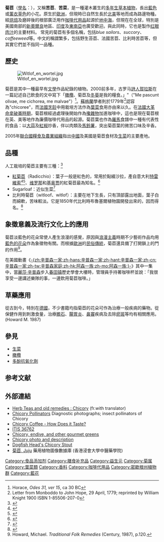 {{Speciesbox
| image = Cichorium intybus-alvesgaspar1.jpg
| image_width = 280px
| image_caption = 菊苣的花朵
| genus = Cichorium
| species =intybus
| authority = [[卡尔·林奈|L.]]
| synonyms = {{collapsible list|bullets = true
|''Cichorium balearicum'' <small>Porta</small>
|''Cichorium byzantinum'' <small>Clementi</small>
|''Cichorium caeruleum'' <small>Gilib.</small>
|''Cichorium cicorea'' <small>Dumort.</small>
|''Cichorium commune'' <small>Pall.</small>
|''Cichorium cosnia'' <small>Buch.-Ham.</small>
|''Cichorium divaricatum'' <small>Heldr. ex Nyman</small>
|''Cichorium glabratum'' <small>C.Presl</small>
|''Cichorium glaucum'' <small>Hoffmanns. & Link</small>
|''Cichorium hirsutum'' <small>Gren.</small>
|''Cichorium illyricum'' <small>borb.</small>
|''Cichorium officinale'' <small>Gueldenst. ex Ledeb.</small>
|''Cichorium perenne'' <small>Stokes</small>
|''Cichorium rigidum'' <small>Salisb.</small>
|''Cichorium sylvestre'' <small>Garsault </small>
|''Cichorium sylvestre'' <small>(Tourn.) Lam.</small>
}}|synonyms_ref = <ref>{{cite web|title=''Cichorium intybus'' L. synonyms|url=http://tropicos.org/Name/2702287?tab=synonyms|work=Tropicos.org|publisher=Missouri Botanical Garden|accessdate=23 March 2014}}</ref><ref>{{cite web|title=''Cichorium intybus'' L.|url=http://www.theplantlist.org/tpl1.1/record/gcc-37233|publisher=The Plant List|accessdate=23 March 2014|date=2013}}</ref>
}}
'''菊苣'''（[[學名|學名]]：''{{lang|la|Cichorium intybus}}''），又稱'''苦苣'''、'''苦菜'''，是一種灌木叢生的[[多年生|多年生]][[草本植物|草本植物]]，長出[[藍色|藍色]]或[[薰衣草色|薰衣草色]]的小花。原生於[[歐洲|歐洲]]，但現時已自然生長於[[北美洲|北美]]等地而成為路邊物種。經[[烘焙|烘焙]]及磨碎後的根部廣泛用作[[咖啡代用品|咖啡代用品]]起源於[[地中海|地中海]]，但現在在全球，特別是美國南部的[[新奧爾良|新奧爾良]]地區、[[印度|印度]]及[[東南亞|東南亞]]也廣受歡迎。與此同時，它也是製作[[红眼肉汁|红眼肉汁]]的主要材料。
常見的菊苣有多個名稱，包括''blue sailors''、''succory''、''coffeeweed''等。中文的稱謂繁多，包括野生苔苣、法國苦苣、比利時苦苣等，但其實它們並不指同一品種。

== 歷史 ==

[[File:Witlof_en_wortel.jpg|thumb]]

菊苣是其中一種最早有[[文學|文學]]作品紀錄的植物。2000前多年，古罗马[[詩人|詩人]][[賀拉斯|賀拉斯]]在一篇記述自己飲食的文中寫下「[[橄欖_(木樨科)|橄欖]]、菊苣及[[冬葵|冬葵]]是我的糧食。」"（"Me pascunt olivae, me cichorea, me malvae"）<ref>Horace, ''Odes 31, ver 15'', ca 30 BC</ref>。[[蘇格蘭|蘇格蘭]]學者{{link-en|蒙博杜|Lord Monboddo}}則於1779年<ref>Letter from Monboddo to John Hope, 29 April, 1779; reprinted by William Knight 1900 ISBN 1-85506-207-0</ref>認容為"chicoree"，而[[法國烹飪|法國烹飪]]中用栽培方法作為[[蔬菜|葉菜]]食用亦由來以久。在[[法國大革命|法國大革命]][[拿破崙時期|拿破崙時期]]，菊苣根經過處理後開始作為[[攙雜物|攙雜物]]加進咖啡中，這也是現在菊苣根在英、美等地作為廉價咖啡代用品的起源。菊苣葉也作為[[羅馬|羅馬]]食譜中一種有代表性的食品：以[[大蒜|大蒜]]及[[紅椒|紅椒]]炒香，伴以肉類及[[馬鈴薯|馬鈴薯]]，突出菊苣葉的微苦口味及辛香。

2005年[[聯合國糧食及農業組織|聯合國糧食及農業組織]]指出[[中國|中國]]及美國是菊苣食材及[[生菜|生菜]]的主要產地。

==品種==
人工栽培的菊苣主要有三種：<ref>{{citation|url=http://www.gardenzone.info/crops/index.php?crop=chicory|publisher=Gardenzone.info|year=2004|first1=Frann|last1=Leach|title=Organic Gardening: How to grow organic Chicory|access-date=2019-04-16|archive-url=https://web.archive.org/web/20110721202446/http://www.gardenzone.info/crops/index.php?crop=chicory|archive-date=2011-07-21|dead-url=yes}}</ref>

*[[紅菊苣|紅菊苣]]（Radicchio）：葉子一般是紅色的，常用於點綴沙拉，產自意大利[[特雷維索|特雷維索]]<ref>{{citation|url=http://www.radicchioditreviso.it/cms/index.php?option=com_content&view=article&id=12&Itemid=22|publisher=Consorzio Tutela Radicchio Rosso di Treviso e Variegato di Castelfranco IGP|title=Radicchio Rosso di Treviso IGP - Tardivo (Red Radicchio of Treviso - Late harvest)|language=it|accessdate=2013-08-25|deadurl=yes|archiveurl=https://web.archive.org/web/20140204043947/http://www.radicchioditreviso.it/cms/index.php?option=com_content&view=article&id=12&Itemid=22|archivedate=2014-02-04|df=}}</ref><ref>{{citation|url=http://italianfood.about.com/library/rec/blr0094.htm|title=Radicchio Rosso: The Marvel from Treviso|publisher=About.com|accessdate=2013-08-25}}</ref>、[[维罗那|维罗那]]和[[基奥贾|基奥贾]]的紅菊苣最為知名。<ref>{{citation| url= http://www.trevenezie.it/it/radicchio-di-verona-igp/|title=Radicchio di Verona IGP (Radicchio of Verona IGP)|language=it|publisher=TreVenezie|date=2 February 2009|accessdate=2013-08-25}}</ref>
*Sugarloaf：近似生菜<ref>{{citation|url=http://wefs.co.nz/crops/sugarloaf-chicory|title=Sugarloaf Chicory|publisher = Wairarapa Eco Farms|accessdate=2013-08-25}}</ref>
*比利時菊苣（witloof、witlof）：主要在地下生長，只有頂部露出地面，葉子白而綿軟，苦味較淡。它是1850年代比利時布魯塞爾植物園開發出來的，因而得名。<ref>{{cite web|url=http://www.foodmuseum.com/endive.html |title=Belgian endive- Cichorium intybus |publisher=The Food Museum |archiveurl=https://web.archive.org/web/20050729081033/http://www.foodmuseum.com/endive.html |archivedate=2005-07-29}}</ref>

== 象徵意義及流行文化上的應用 ==
菊苣淡藍色的花朵常使人產生浪漫的感覺，原因與[[浪漫主義|浪漫主義]]時期不少藝術作品均用[[藍花|藍色的花朵]]作為象徵物有關。而根據[[歐洲|歐洲]]的[[民俗學|民俗傳統]]，菊苣還具備了打開鎖上的門的作用<ref>Howard, Michael. ''Traditional Folk Remedies'' (Century, 1987), p.120.</ref>。

在美國動畫《[[辛普森一家|-{zh:辛普森一家;zh-hans:辛普森一家;zh-hant:辛普森一家;zh-cn:辛普森一家;zh-tw:辛普森家庭;zh-hk:阿森一族;zh-mo:阿森一族;}-]]》其中一集中，當[[麗莎·辛普森|麗莎·辛普森]]步入[[春田镇_(辛普森一家)|春田镇]]歷史學會大樓時，管理員手持著咖啡杯並說：「我很享受一邊講述樂隊{{le|Jebediah|Jebediah}}的事，一邊飲用菊苣咖啡。」

== 草藥應用 ==
從古到今，特別在[[德國|德國]]，不少書籍均指菊苣的花朵可作為治療一般疾病的藥物。從保健作用到刺激食量，治療[[膽石|膽石]]、[[腸胃炎|腸胃炎]]、[[鼻竇|鼻竇]]疾病及去除[[瘀斑|瘀斑]]等均有相關應用。(Howard M. 1987)

== 參見 ==
* [[生菜|生菜]]
* [[橄欖_(木樨科)|橄欖]]
* [[多酚抗氧化劑|多酚抗氧化劑]]

== 参考文献 ==
{{reflist|2}}

== 外部連結 ==
{{Commons|Cichorium intybus}}
{{Wikispecies|Cichorium intybus}}

* [http://les-tisanes.chez-alice.fr Herb Teas and old remedies : Chicory] (fr.with translator)
* [http://www.cirrusimage.com/Flower_chicory.htm Chicory Pollinators] Diagnostic photographs; insect pollinators of Chicory
* [http://coffeetea.about.com/od/coffeesubstitutes/gr/chicory.htm Chicory Coffee - How Does it Taste?]
* [https://web.archive.org/web/20060927121306/http://www.itis.usda.gov/servlet/SingleRpt/SingleRpt?search_topic=TSN&search_value=36762 ITIS 36762]
* [http://www.seedsofchange.com/market_growers/field_report_48.asp Chicory, endive, and other gourmet greens]
* [https://web.archive.org/web/20081008064232/http://www.bbc.co.uk/food/glossary/c.shtml?chicory Chicory photo and description]
* [https://web.archive.org/web/20071224214000/http://www.dogfish.com/brewings/Seasonal_Beers/Chicory_Stout/13/index.htm Dogfish Head's Chicory Stout]
* [http://libproject.hkbu.edu.hk/was40/detail?lang=ch&channelid=1288&searchword=herb_id=D00162 菊苣, Juju] 藥用植物圖像數據庫 (香港浸會大學中醫藥學院) {{zh-hant}}{{en}}
{{Taxonbar|from=Q2544599}}

{{coffee}}

[[Category:食品添加剂|Category:食品添加剂]]
[[Category:膳食补充品|Category:膳食补充品]]
[[Category:益生元|Category:益生元]]
[[Category:菊属|Category:菊属]]
[[Category:葉菜類|Category:葉菜類]]
[[Category:香料|Category:香料]]
[[Category:咖啡代用品|Category:咖啡代用品]]
[[Category:密歇根州植物群|Category:密歇根州植物群]]
[[Category:藍花|Category:藍花]]